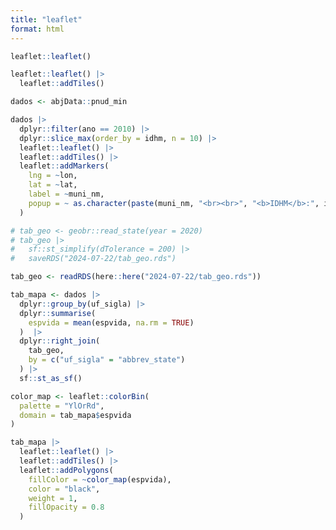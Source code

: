 ```yaml
---
title: "leaflet"
format: html
---
```



```r
leaflet::leaflet()
```


```r
leaflet::leaflet() |>
  leaflet::addTiles()
```


```r
dados <- abjData::pnud_min
```


```r
dados |>
  dplyr::filter(ano == 2010) |>
  dplyr::slice_max(order_by = idhm, n = 10) |>
  leaflet::leaflet() |>
  leaflet::addTiles() |>
  leaflet::addMarkers(
    lng = ~lon,
    lat = ~lat,
    label = ~muni_nm,
    popup = ~ as.character(paste(muni_nm, "<br><br>", "<b>IDHM</b>:", idhm))
  )
```


```r
# tab_geo <- geobr::read_state(year = 2020)
# tab_geo |>
#   sf::st_simplify(dTolerance = 200) |>
#   saveRDS("2024-07-22/tab_geo.rds")

tab_geo <- readRDS(here::here("2024-07-22/tab_geo.rds"))
```


```r
tab_mapa <- dados |>
  dplyr::group_by(uf_sigla) |>
  dplyr::summarise(
    espvida = mean(espvida, na.rm = TRUE)
  )  |>
  dplyr::right_join(
    tab_geo,
    by = c("uf_sigla" = "abbrev_state")
  ) |>
  sf::st_as_sf() 

color_map <- leaflet::colorBin(
  palette = "YlOrRd",
  domain = tab_mapa$espvida
)

tab_mapa |>
  leaflet::leaflet() |>
  leaflet::addTiles() |>
  leaflet::addPolygons(
    fillColor = ~color_map(espvida),
    color = "black",
    weight = 1,
    fillOpacity = 0.8
  )
```